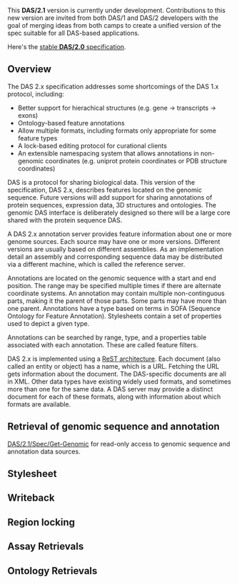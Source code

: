 This '''DAS/2.1''' version is currently under development. Contributions to this new version are invited from both DAS/1 and DAS/2 developers with the goal of merging ideas from both camps to create a unified version of the spec suitable for all DAS-based applications.

Here's the [http://biodas.org/documents/das2/das2_protocol.html stable '''DAS/2.0''' specification].

==Overview==

The DAS 2.x specification addresses some shortcomings of the DAS 1.x protocol, including:

* Better support for hierachical structures (e.g. gene -> transcripts -> exons)
* Ontology-based feature annotations
* Allow multiple formats, including formats only appropriate for some feature types
* A lock-based editing protocol for curational clients
* An extensible namespacing system that allows annotations in non-genomic coordinates (e.g. uniprot protein coordinates or PDB structure coordinates)

DAS is a protocol for sharing biological data.  This version of the
specification, DAS 2.x, describes features located on the genomic
sequence.  Future versions will add support for sharing annotations of
protein sequences, expression data, 3D structures and ontologies.  The
genomic DAS interface is deliberately designed so there will be a
large core shared with the protein sequence DAS.

A DAS 2.x annotation server provides feature information about one or
more genome sources.  Each source may have one or more versions.
Different versions are usually based on different assemblies.  As an
implementation detail an assembly and corresponding sequence data may
be distributed via a different machine, which is called the reference
server.

Annotations are located on the genomic sequence with a start and end
position.  The range may be specified multiple times if there are
alternate coordinate systems.  An annotation may contain multiple
non-continguous parts, making it the parent of those parts.  Some
parts may have more than one parent.  Annotations have a type based on
terms in SOFA (Sequence Ontology for Feature Annotation).  Stylesheets
contain a set of properties used to depict a given type.

Annotations can be searched by range, type, and a properties table
associated with each annotation.  These are called feature filters.

DAS 2.x is implemented using a
[http://www.ics.uci.edu/~fielding/pubs/dissertation/top.htm ReST architecture].
Each document (also called an entity or object) has
a name, which is a URL.  Fetching the URL gets information about the
document.  The DAS-specific documents are all in XML.  Other data
types have existing widely used formats, and sometimes more than one
for the same data.  A DAS server may provide a distinct document for
each of these formats, along with information about which formats are
available.

==Retrieval of genomic sequence and annotation==

[[DAS/2.1/Spec/Get-Genomic]] for read-only access to genomic sequence and annotation data sources.

==Stylesheet==

==Writeback==

==Region locking==
 
==Assay Retrievals==

==Ontology Retrievals==